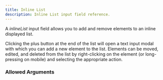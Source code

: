 ```yaml
---
title: Inline List
description: Inline List input field reference.
---
```



<InputFieldInfo type={InputFieldType.INLINE_LIST}></InputFieldInfo>

A _inlineList_ input field allows you to add and remove elements to an inline displayed list.

Clicking the plus button at the end of the list will open a text input modal with which you can add a new element to the list.
Elements can be moved, edited, and deleted from the list by right-clicking on the element (or long-pressing on mobile) and selecting the appropriate action.

### Allowed Arguments

<InputFieldAllowedArguments type={InputFieldType.INLINE_LIST}></InputFieldAllowedArguments>
